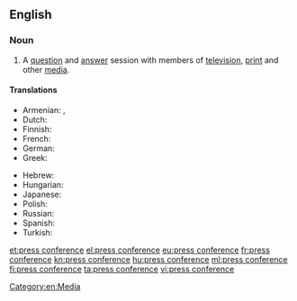 ==English==

===Noun===
{{en-noun}}

# A [[question]] and [[answer]] session with members of [[television]], [[print]] and other [[media]].

====Translations====
{{trans-top|question and answer session with members of television, print and other media}}
* Armenian: {{t-|hy|մամլո ասուլիս|tr=mamlo asulis}}, {{t|hy|ճեպազրույց|sc=Armn}} {{qualifier|short}}
* Dutch: {{t+|nl|persconferentie|f}}
* Finnish: {{t+|fi|lehdistötilaisuus}}
* French: {{t+|fr|conférence de presse|f}}
* German: {{t+|de|Pressekonferenz|f}}
* Greek: {{t+|el|συνέντευξη τύπου|f|tr=synéntefxi týpou}}
{{trans-mid}}
* Hebrew: {{t-|he|מסיבת עיתונאים|f|tr=m'sibát-itona'ím|sc=Hebr}}
* Hungarian: {{t+|hu|sajtótájékoztató}}
* Japanese: {{t-|ja|記者会見|tr=kisha kaiken|sc=Jpan}}
* Polish: {{t-|pl|konferencja prasowa|f}}
* Russian: {{t+|ru|пресс-конференция|f|tr=press-konferéncija}}
* Spanish: {{t|es|rueda de prensa|f}}
* Turkish: {{t-|tr|basın konferansı}}
{{trans-bottom}}
[[Category:en:Media]]

[[et:press conference]]
[[el:press conference]]
[[eu:press conference]]
[[fr:press conference]]
[[kn:press conference]]
[[hu:press conference]]
[[ml:press conference]]
[[fi:press conference]]
[[ta:press conference]]
[[vi:press conference]]